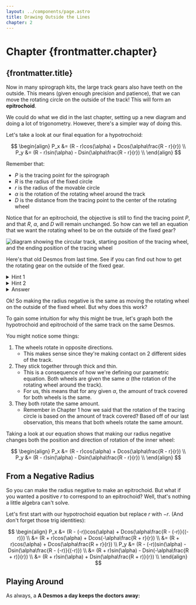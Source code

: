 ```yaml
---
layout: ../components/page.astro
title: Drawing Outside the Lines
chapter: 2
---
```



# Chapter {frontmatter.chapter}

## {frontmatter.title}

Now in many spirograph kits, the large track gears also have teeth on the outside. This means (given enough precision and patience), that we can move the rotating circle on the outside of the track! This will form an **epitrochoid**.

We could do what we did in the last chapter, setting up a new diagram and doing a lot of trigonometry. However, there's a simpler way of doing this.

Let's take a look at our final equation for a hypotrochoid:

$$
\begin{align}
P_x &= (R - r)cos(\alpha) + Dcos(\alpha\frac{R - r}{r}) \\
P_y &= (R - r)sin(\alpha) - Dsin(\alpha\frac{R - r}{r}) \\
\end{align}
$$

Remember that:

-   $P$ is the tracing point for the spirograph
-   $R$ is the radius of the fixed circle
-   $r$ is the radius of the movable circle
-   $\alpha$ is the rotation of the rotating wheel around the track
-   $D$ is the distance from the tracing point to the center of the rotating wheel

Notice that for an epitrochoid, the objective is still to find the tracing point $P$, and that $R$, $\alpha$, and $D$ will remain unchanged. So how can we tell an equation that we want the rotating wheel to be on the outside of the fixed gear?

<img
    src="/spirographs/assets/outer1.jpg"
    alt="diagram showing the circular track, starting position of the tracing wheel, and the ending position of the tracing wheel"
/>

Here's that old Desmos from last time. See if you can find out how to get the rotating gear on the outside of the fixed gear.

<Desmos link="https://www.desmos.com/calculator/tkzrntuzyp" />

<details>
    <summary>Hint 1</summary>
    Remember that the radius of the rotating wheel $r$ is the only variable that needs to change.
</details>
<details>
    <summary>Hint 2</summary>
    Making the radius of the rotating wheel bigger isn't going to work. What else can we do with the radius?
</details>
<details>
    <summary>Answer</summary>
    Try making $r$ negative and play around with $T$! See what happens!
</details>

Ok! So making the radius negative is the same as moving the rotating wheel on the outside of the fixed wheel. But why does this work?

To gain some intuition for why this might be true, let's graph both the hypotrochoid and epitrochoid of the same track on the same Desmos.

<Desmos link="https://www.desmos.com/calculator/xnkghqagw2" />

You might notice some things:

1. The wheels rotate in opposite directions.
    - This makes sense since they're making contact on 2 different sides of the track.
2. They stick together through thick and thin.
    - This is a consequence of how we're defining our parametric equation. Both wheels are given the same $\alpha$ (the rotation of the rotating wheel around the track).
    - For us, this means that for any given $\alpha$, the amount of track covered for both wheels is the same.
3. They both rotate the same amount.
    - Remember in Chapter 1 how we said that the rotation of the tracing circle is based on the amount of track covered? Based off of our last observation, this means that both wheels rotate the same amount.

Taking a look at our equation shows that making our radius negative changes both the position and direction of rotation of the inner wheel:

$$
\begin{align}
P_x &= (R - r)cos(\alpha) + Dcos(\alpha\frac{R - r}{r}) \\
P_y &= (R - r)sin(\alpha) - Dsin(\alpha\frac{R - r}{r}) \\
\end{align}
$$

## From a Negative Radius

So you can make the radius negative to make an epitrochoid. But what if you wanted a positive $r$ to correspond to an epitrochoid? Well, that's nothing a little algebra can't solve.

Let's first start with our hypotrochoid equation but replace $r$ with $-r$. (And don't forget those trig identities):

$$
\begin{align}
P_x &= (R - (-r))cos(\alpha) + Dcos(\alpha\frac{R - (-r)}{(-r)}) \\
    &= (R + r)cos(\alpha) + Dcos(-\alpha\frac{R + r}{r}) \\
    &= (R + r)cos(\alpha) + Dcos(\alpha\frac{R + r}{r}) \\
P_y &= (R - (-r))sin(\alpha) - Dsin(\alpha\frac{R - (-r)}{(-r)}) \\
    &= (R + r)sin(\alpha) - Dsin(-\alpha\frac{R + r)}{r}) \\
    &= (R + r)sin(\alpha) + Dsin(\alpha\frac{R + r)}{r}) \\
\end{align}
$$

## Playing Around

As always, a **A Desmos a day keeps the doctors away:**

<Desmos link="https://www.desmos.com/calculator/yomsxcydwp" />
